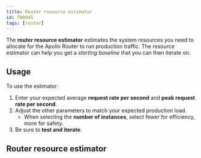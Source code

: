 ```yaml
---
title: Router resource estimator
id: TN0045
tags: [router]
---
```



The **router resource estimator** estimates the system resources you need to allocate for the Apollo Router to run production traffic. The resource estimator can help you get a _starting baseline_ that you can then iterate on.

## Usage

To use the estimator:

1. Enter your expected average **request rate per second** and **peak request rate per second**.
2. Adjust the other parameters to match your expected production load.
   - When selecting the **number of instances**, select fewer for efficiency, more for safety.
3. Be sure to **test and iterate**.

## Router resource estimator

<RouterResourceEstimator />

